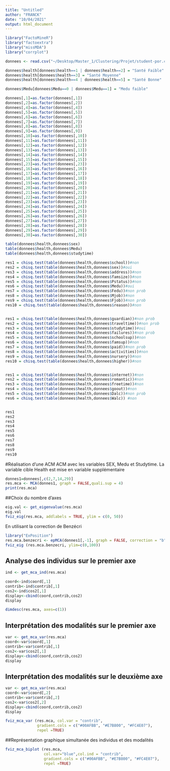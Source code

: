 ```yaml
---
title: "Untitled"
author: "FRANCK"
date: "10/04/2021"
output: html_document
---
```

```r

library("FactoMineR")
library("factoextra")
library("missMDA")
library("corrplot")

donnees <- read.csv("~/Desktop/Master_1/Clustering/Projet/student-por.csv",sep = ",", header=T, stringsAsFactors=TRUE)

donnees$health[donnees$health==1 | donnees$health==2] = "Santé Faible"
donnees$health[donnees$health==3] = "Santé Moyenne"
donnees$health[donnees$health==4 | donnees$health==5] = "Santé Bonne"

donnees$Medu[donnees$Medu==0 | donnees$Medu==1] = "Medu faible"

donnees[,1]=as.factor(donnees[,1])
donnees[,2]=as.factor(donnees[,2])
donnees[,4]=as.factor(donnees[,4])
donnees[,5]=as.factor(donnees[,5])
donnees[,6]=as.factor(donnees[,6])
donnees[,7]=as.factor(donnees[,7])
donnees[,8]=as.factor(donnees[,8])
donnees[,9]=as.factor(donnees[,9])
donnees[,10]=as.factor(donnees[,10])
donnees[,11]=as.factor(donnees[,11])
donnees[,12]=as.factor(donnees[,12])
donnees[,13]=as.factor(donnees[,13])
donnees[,14]=as.factor(donnees[,14])
donnees[,15]=as.factor(donnees[,15])
donnees[,23]=as.factor(donnees[,23])
donnees[,16]=as.factor(donnees[,16])
donnees[,17]=as.factor(donnees[,17])
donnees[,18]=as.factor(donnees[,18])
donnees[,19]=as.factor(donnees[,19])
donnees[,20]=as.factor(donnees[,20])
donnees[,21]=as.factor(donnees[,21])
donnees[,22]=as.factor(donnees[,22])
donnees[,23]=as.factor(donnees[,23])
donnees[,24]=as.factor(donnees[,24])
donnees[,25]=as.factor(donnees[,25])
donnees[,26]=as.factor(donnees[,26])
donnees[,27]=as.factor(donnees[,27])
donnees[,28]=as.factor(donnees[,28])
donnees[,29]=as.factor(donnees[,29])
donnees[,30]=as.factor(donnees[,30])

table(donnees$health,donnees$sex)
table(donnees$health,donnees$Medu)
table(donnees$health,donnees$studytime)

res1 = chisq.test(table(donnees$health,donnees$school))#non
res2 = chisq.test(table(donnees$health,donnees$sex))#oui
res3 = chisq.test(table(donnees$health,donnees$address))#non
res4 = chisq.test(table(donnees$health,donnees$famsize))#non
res5 = chisq.test(table(donnees$health,donnees$Pstatus))#non
res6 = chisq.test(table(donnees$health,donnees$Medu))#oui
res7 = chisq.test(table(donnees$health,donnees$Fedu))#non prob
res8 = chisq.test(table(donnees$health,donnees$Mjob))#non
res9 = chisq.test(table(donnees$health,donnees$Fjob))#non prob
res10 = chisq.test(table(donnees$health,donnees$reason))#non


res1 = chisq.test(table(donnees$health,donnees$guardian))#non prob
res2 = chisq.test(table(donnees$health,donnees$traveltime))#non prob
res3 = chisq.test(table(donnees$health,donnees$studytime))#oui
res4 = chisq.test(table(donnees$health,donnees$failures))#non prob
res5 = chisq.test(table(donnees$health,donnees$schoolsup))#non 
res6 = chisq.test(table(donnees$health,donnees$famsup))#non 
res7 = chisq.test(table(donnees$health,donnees$paid))#non prob
res8 = chisq.test(table(donnees$health,donnees$activities))#non 
res9 = chisq.test(table(donnees$health,donnees$nursery))#non
res10 = chisq.test(table(donnees$health,donnees$higher))#non


res1 = chisq.test(table(donnees$health,donnees$internet))#non 
res2 = chisq.test(table(donnees$health,donnees$romantic))#non
res3 = chisq.test(table(donnees$health,donnees$freetime))#non
res4 = chisq.test(table(donnees$health,donnees$goout))#non
res5 = chisq.test(table(donnees$health,donnees$Dalc))#non prob
res6 = chisq.test(table(donnees$health,donnees$Walc)) #non 


res1
res2
res3
res4
res5
res6
res7
res8
res9
res10
```


#Réalisation d'une ACM
ACM avec les variables SEX, Medu et Studytime. 
La variable cible Health est mise en variable supplémentaire
```r
donnes1=donnees[,c(2,7,14,29)]
res.mca <- MCA(donnes1, graph = FALSE,quali.sup = 4)
print(res.mca) 
```


##Choix du nombre d'axes
```r
eig.val <- get_eigenvalue(res.mca) 
eig.val
fviz_eig(res.mca, addlabels = TRUE, ylim = c(0, 50))
```

En utilisant la correction de Benzécri
```r
library("ExPosition")
res.mca.benzecri <- epMCA(donnes1[,-1], graph = FALSE, correction = "b")
fviz_eig (res.mca.benzecri, ylim=c(0,100))
```

## Analyse des individus sur le premier axe
```r
ind <- get_mca_ind(res.mca) 

coord<-ind$coord[,1]
contrib<-ind$contrib[,1]
cos2<-ind$cos2[,1]
display<-cbind(coord,contrib,cos2)
display

dimdesc(res.mca, axes=c(1))

```


## Interprétation des modalités sur le premier axe
```r
var <- get_mca_var(res.mca) 
coord<-var$coord[,1]
contrib<-var$contrib[,1]
cos2<-var$cos2[,1]
display<-cbind(coord,contrib,cos2)
display
```



## Interprétation des modalités sur le deuxième axe
```r
var <- get_mca_var(res.mca) 
coord<-var$coord[,2]
contrib<-var$contrib[,2]
cos2<-var$cos2[,2]
display<-cbind(coord,contrib,cos2)
display
```


```r
fviz_mca_var (res.mca, col.var = "contrib",
              gradient.cols = c("#00AFBB", "#E7B800", "#FC4E07"),
              repel =TRUE)

```


##Représentation graphique simultanée des individus et des modalités
```r
fviz_mca_biplot (res.mca, 
                 col.var="blue",col.ind = "contrib",
                 gradient.cols = c("#00AFBB", "#E7B800", "#FC4E07"),
                 repel =TRUE)
```




